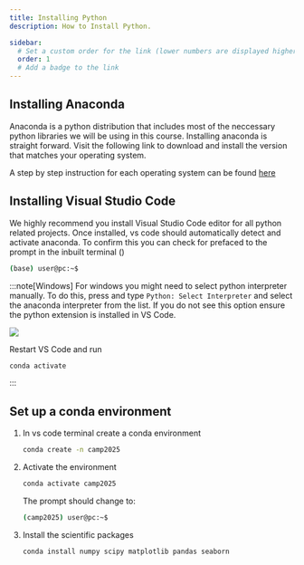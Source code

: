 ```yaml
---
title: Installing Python
description: How to Install Python.

sidebar:
  # Set a custom order for the link (lower numbers are displayed higher up)
  order: 1
  # Add a badge to the link
---
```



## Installing Anaconda
Anaconda is a python distribution that includes most of the neccessary python libraries we will be using in this course. Installing anaconda is straight forward. Visit the following link to download and install the version that matches your operating system.

<LinkCard
  title="Download Anaconda"
  description=" "
  href="https://www.anaconda.com/download/success"
/>

A step by step instruction for each operating system can be found [here](https://docs.anaconda.com/anaconda/install/)

## Installing Visual Studio Code
We highly recommend you install Visual Studio Code editor for all python related projects.
<LinkCard
  title="Download VS Code"
  description=" "
  href="https://code.visualstudio.com/"
/>
Once installed, vs code should automatically detect and activate anaconda. To confirm this you can check for <Badge text="(base)" variant="note" size="small" /> prefaced to the prompt in the inbuilt terminal  (<Badge text=" ctrl + `" variant="tip" size="small" />)

```bash
(base) user@pc:~$
```
:::note[Windows]
For windows you might need to select python interpreter manually. To do this, press <Badge text="ctrl + shift + p" variant="tip" size="small" /> and type `Python: Select Interpreter` and select the anaconda interpreter from the list. 
If you do not see this option ensure the python extension is installed in VS Code.

![](/pythonext.png) 

Restart VS Code and run
```bash
conda activate
```
:::

## Set up a conda environment

<Steps>

1. In vs code terminal create a conda environment

    ```bash
    conda create -n camp2025
    ```

2. Activate the environment
    ```bash
    conda activate camp2025
    ```
    The prompt should change to:
    ```bash
    (camp2025) user@pc:~$
    ```
3. Install the scientific packages
    ```bash
    conda install numpy scipy matplotlib pandas seaborn 
    ```

</Steps>











